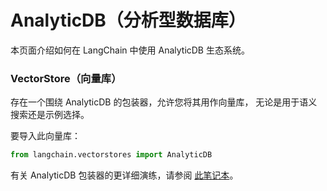 # AnalyticDB（分析型数据库）

本页面介绍如何在 LangChain 中使用 AnalyticDB 生态系统。

### VectorStore（向量库）

存在一个围绕 AnalyticDB 的包装器，允许您将其用作向量库，
无论是用于语义搜索还是示例选择。

要导入此向量库：
```python
from langchain.vectorstores import AnalyticDB
```

有关 AnalyticDB 包装器的更详细演练，请参阅 [此笔记本](/docs/modules/data_connection/vectorstores/integrations/analyticdb.html)。
